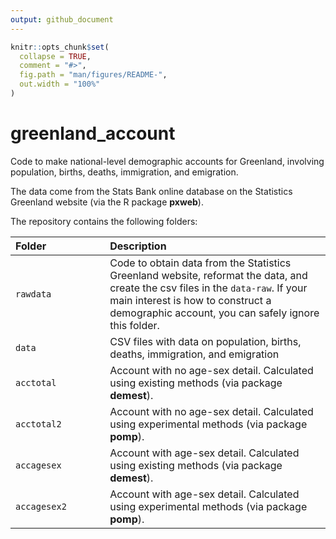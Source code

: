 ```yaml
---
output: github_document
---
```


<!-- README.md is generated from README.Rmd. Please edit that file -->

```r
knitr::opts_chunk$set(
  collapse = TRUE,
  comment = "#>",
  fig.path = "man/figures/README-",
  out.width = "100%"
)
```
# greenland_account

Code to make national-level demographic accounts for Greenland, involving population, births, deaths, immigration, and emigration.

The data come from the Stats Bank online database on the Statistics Greenland website (via the R package **pxweb**).

The repository contains the following folders:

| Folder        | Description                       |
|:--------------|:----------------------------------|
| `rawdata`     | Code to obtain data from the Statistics Greenland website, reformat the data, and create the csv files in the `data-raw`. If your main interest is how to construct a demographic account, you can safely ignore this folder. |
| `data`        | CSV files with data on population, births, deaths, immigration, and emigration |
| `acctotal`   | Account with no age-sex detail. Calculated using existing methods (via package **demest**). |
| `acctotal2`   | Account with no age-sex detail. Calculated using experimental methods (via package **pomp**). |
| `accagesex`   | Account with age-sex detail. Calculated using existing methods (via package **demest**). |
| `accagesex2`   | Account with age-sex detail. Calculated using experimental methods (via package **pomp**). |





